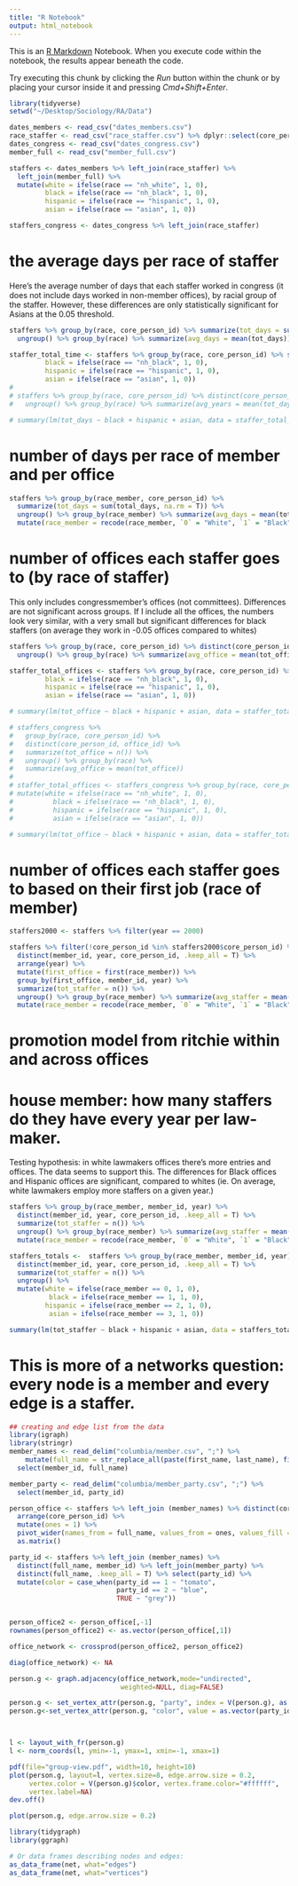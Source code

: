 ```yaml
---
title: "R Notebook"
output: html_notebook
---
```


This is an [R Markdown](http://rmarkdown.rstudio.com) Notebook. When you execute code within the notebook, the results appear beneath the code. 

Try executing this chunk by clicking the *Run* button within the chunk or by placing your cursor inside it and pressing *Cmd+Shift+Enter*. 

```r
library(tidyverse)
setwd("~/Desktop/Sociology/RA/Data")

dates_members <- read_csv("dates_members.csv")
race_staffer <- read_csv("race_staffer.csv") %>% dplyr::select(core_person_id, race, gender)
dates_congress <- read_csv("dates_congress.csv")
member_full <- read_csv("member_full.csv")

staffers <- dates_members %>% left_join(race_staffer) %>%
  left_join(member_full) %>%
  mutate(white = ifelse(race == "nh_white", 1, 0),
         black = ifelse(race == "nh_black", 1, 0),
         hispanic = ifelse(race == "hispanic", 1, 0),
         asian = ifelse(race == "asian", 1, 0))

staffers_congress <- dates_congress %>% left_join(race_staffer)

```
# the average days per race of staffer

Here's the average number of days that each staffer worked in congress (it does not include days worked in non-member offices), by racial group of the staffer. However, these differences are only statistically significant for Asians at the 0.05 threshold. 

```r

staffers %>% group_by(race, core_person_id) %>% summarize(tot_days = sum(total_days, na.rm = T)) %>%
  ungroup() %>% group_by(race) %>% summarize(avg_days = mean(tot_days))

staffer_total_time <- staffers %>% group_by(race, core_person_id) %>% summarize(tot_days = sum(total_days, na.rm = T)) %>%   mutate(white = ifelse(race == "nh_white", 1, 0),
         black = ifelse(race == "nh_black", 1, 0),
         hispanic = ifelse(race == "hispanic", 1, 0),
         asian = ifelse(race == "asian", 1, 0))
# 
# staffers %>% group_by(race, core_person_id) %>% distinct(core_person_id, year) %>% summarize(tot_days = n()) %>%
#   ungroup() %>% group_by(race) %>% summarize(avg_years = mean(tot_days))

# summary(lm(tot_days ~ black + hispanic + asian, data = staffer_total_time))


```


# number of days per race of member and per office 

```r
staffers %>% group_by(race_member, core_person_id) %>% 
  summarize(tot_days = sum(total_days, na.rm = T)) %>%
  ungroup() %>% group_by(race_member) %>% summarize(avg_days = mean(tot_days)) %>%
  mutate(race_member = recode(race_member, `0` = "White", `1` = "Black", `2` = "Hispanic", `3` = "Asian"))


```


# number of offices each staffer goes to (by race of staffer)
This only includes congressmember's offices (not committees). Differences are not significant across groups. If I include all the offices, the numbers look very similar, with a very small but significant differences for black staffers (on average they work in -0.05 offices compared to whites)

```r
staffers %>% group_by(race, core_person_id) %>% distinct(core_person_id, member_id, .keep_all = T) %>% summarize(tot_office = n()) %>%
  ungroup() %>% group_by(race) %>% summarize(avg_office = mean(tot_office))

staffer_total_offices <- staffers %>% group_by(race, core_person_id) %>% distinct(core_person_id, member_id, .keep_all = T) %>% summarize(tot_office = n()) %>%   mutate(white = ifelse(race == "nh_white", 1, 0),
         black = ifelse(race == "nh_black", 1, 0),
         hispanic = ifelse(race == "hispanic", 1, 0),
         asian = ifelse(race == "asian", 1, 0))

# summary(lm(tot_office ~ black + hispanic + asian, data = staffer_total_offices))
```

```r
# staffers_congress %>%
#   group_by(race, core_person_id) %>% 
#   distinct(core_person_id, office_id) %>% 
#   summarize(tot_office = n()) %>%
#   ungroup() %>% group_by(race) %>% 
#   summarize(avg_office = mean(tot_office))
# 
# staffer_total_offices <- staffers_congress %>% group_by(race, core_person_id) %>% distinct(core_person_id, office_id) %>% summarize(tot_office = n()) %>%  
# mutate(white = ifelse(race == "nh_white", 1, 0),
#          black = ifelse(race == "nh_black", 1, 0),
#          hispanic = ifelse(race == "hispanic", 1, 0),
#          asian = ifelse(race == "asian", 1, 0))

# summary(lm(tot_office ~ black + hispanic + asian, data = staffer_total_offices))


```





# number of offices each staffer goes to based on their first job (race of member)

```r
staffers2000 <- staffers %>% filter(year == 2000)

staffers %>% filter(!core_person_id %in% staffers2000$core_person_id) %>%
  distinct(member_id, year, core_person_id, .keep_all = T) %>%
  arrange(year) %>%
  mutate(first_office = first(race_member)) %>%
  group_by(first_office, member_id, year) %>% 
  summarize(tot_staffer = n()) %>%
  ungroup() %>% group_by(race_member) %>% summarize(avg_staffer = mean(tot_staffer)) %>%
  mutate(race_member = recode(race_member, `0` = "White", `1` = "Black", `2` = "Hispanic", `3` = "Asian"))

````



# promotion model from ritchie within and across offices

# house member: how many staffers do they have every year per law-maker. 

Testing hypothesis: in white lawmakers offices there’s more entries and offices.
The data seems to support this. The differences for Black offices and Hispanic offices are significant, compared to whites (ie. On average, white lawmakers employ more staffers on a given year.)

```r

staffers %>% group_by(race_member, member_id, year) %>% 
  distinct(member_id, year, core_person_id, .keep_all = T) %>%
  summarize(tot_staffer = n()) %>%
  ungroup() %>% group_by(race_member) %>% summarize(avg_staffer = mean(tot_staffer)) %>%
  mutate(race_member = recode(race_member, `0` = "White", `1` = "Black", `2` = "Hispanic", `3` = "Asian"))

staffers_totals <-  staffers %>% group_by(race_member, member_id, year) %>% 
  distinct(member_id, year, core_person_id, .keep_all = T) %>%
  summarize(tot_staffer = n()) %>%
  ungroup() %>%
  mutate(white = ifelse(race_member == 0, 1, 0),
          black = ifelse(race_member == 1, 1, 0),
         hispanic = ifelse(race_member == 2, 1, 0),
          asian = ifelse(race_member == 3, 1, 0))

summary(lm(tot_staffer ~ black + hispanic + asian, data = staffers_totals))

```


# This is more of a networks question: every node is a member and every edge is a staffer. 

```r
## creating and edge list from the data
library(igraph)
library(stringr)
member_names <- read_delim("columbia/member.csv", ";") %>%
    mutate(full_name = str_replace_all(paste(first_name, last_name), fixed(" "), "_")) %>%
  select(member_id, full_name)

member_party <- read_delim("columbia/member_party.csv", ";") %>%
  select(member_id, party_id)

person_office <- staffers %>% left_join (member_names) %>% distinct(core_person_id, full_name) %>%
  arrange(core_person_id) %>% 
  mutate(ones = 1) %>%
  pivot_wider(names_from = full_name, values_from = ones, values_fill = 0) %>%
  as.matrix()

party_id <- staffers %>% left_join (member_names) %>% 
  distinct(full_name, member_id) %>% left_join(member_party) %>%
  distinct(full_name, .keep_all = T) %>% select(party_id) %>%
  mutate(color = case_when(party_id == 1 ~ "tomato",
                           party_id == 2 ~ "blue",
                           TRUE ~ "grey"))


person_office2 <- person_office[,-1]
rownames(person_office2) <- as.vector(person_office[,1])

office_network <- crossprod(person_office2, person_office2)

diag(office_network) <- NA

person.g <- graph.adjacency(office_network,mode="undirected",
                            weighted=NULL, diag=FALSE)

person.g <- set_vertex_attr(person.g, "party", index = V(person.g), as.vector(party_id$party_id))
person.g<-set_vertex_attr(person.g, "color", value = as.vector(party_id$color))



l <- layout_with_fr(person.g)
l <- norm_coords(l, ymin=-1, ymax=1, xmin=-1, xmax=1)

pdf(file="group-view.pdf", width=10, height=10)
plot(person.g, layout=l, vertex.size=8, edge.arrow.size = 0.2, 
     vertex.color = V(person.g)$color, vertex.frame.color="#ffffff",
     vertex.label=NA)
dev.off()

plot(person.g, edge.arrow.size = 0.2)


```


```r
library(tidygraph)
library(ggraph)

# Or data frames describing nodes and edges:
as_data_frame(net, what="edges")
as_data_frame(net, what="vertices")

```




